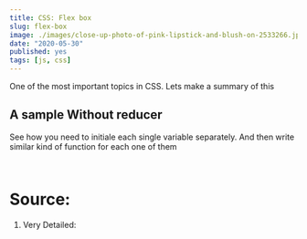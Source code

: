 ```yaml
---
title: CSS: Flex box
slug: flex-box
image: ./images/close-up-photo-of-pink-lipstick-and-blush-on-2533266.jpg
date: "2020-05-30"
published: yes
tags: [js, css]
---
```


One of the most important topics in CSS. Lets make a summary of this

## A sample Without reducer

See how you need to initiale each single variable separately. And then write similar kind of function for each one of them

<CodeDivWrapper>

```css
```

</CodeDivWrapper>

<CodeDivWrapper>

```css
```

</CodeDivWrapper>

# Source:

1. Very Detailed:
